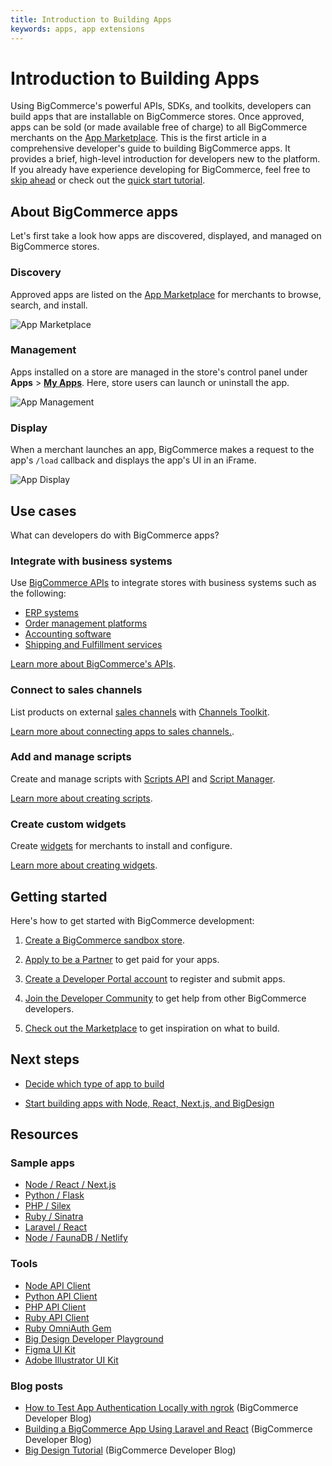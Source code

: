 ```yaml
---
title: Introduction to Building Apps
keywords: apps, app extensions
---
```


# Introduction to Building Apps

Using BigCommerce's powerful APIs, SDKs, and toolkits, developers can build apps that are installable on BigCommerce stores. Once approved, apps can be sold (or made available free of charge) to all BigCommerce merchants on the [App Marketplace](https://www.bigcommerce.com/apps). This is the first article in a comprehensive developer's guide to building BigCommerce apps. It provides a brief, high-level introduction for developers new to the platform. If you already have experience developing for BigCommerce, feel free to [skip ahead](#next-steps) or check out the [quick start tutorial](/docs/integrations/apps/quick-start).


## About BigCommerce apps

Let's first take a look how apps are discovered, displayed, and managed on BigCommerce stores.

### Discovery
Approved apps are listed on the [App Marketplace](https://www.bigcommerce.com/apps/) for merchants to browse, search, and install.

![App Marketplace](https://storage.googleapis.com/bigcommerce-production-dev-center/images/apps/apps-01-introduction-01.png "App Marketplace")

### Management
Apps installed on a store are managed in the store's control panel under **Apps** > [**My Apps**](https://login.bigcommerce.com/deep-links/manage/marketplace/apps/my-apps/drafts). Here, store users can launch or uninstall the app.

![App Management](https://storage.googleapis.com/bigcommerce-production-dev-center/images/apps/apps-01-introduction-02.png  "App Management")

### Display
When a merchant launches an app, BigCommerce makes a request to the app's `/load` callback and displays the app's UI in an iFrame.

![App Display](https://storage.googleapis.com/bigcommerce-production-dev-center/images/apps/apps-01-introduction-03.png  "App Display")

## Use cases
What can developers do with BigCommerce apps?

### Integrate with business systems
Use [BigCommerce APIs](/docs/api) to integrate stores with business systems such as the following:
* [ERP systems](https://www.bigcommerce.com/apps/categories/erp/)
* [Order management platforms](https://www.bigcommerce.com/apps/categories/catalog-order-management/)
* [Accounting software](https://www.bigcommerce.com/apps/categories/accounting-tax/)
* [Shipping and Fulfillment services](https://www.bigcommerce.com/apps/categories/shipping-fulfillment/)

[Learn more about BigCommerce's APIs](/docs/api).


### Connect to sales channels
List products on external [sales channels](https://www.bigcommerce.com/apps/categories/sales-channels/) with [Channels Toolkit](/docs/integrations/channels/toolkit-reference).

[Learn more about connecting apps to sales channels.](/docs/integrations/channels).

### Add and manage scripts
Create and manage scripts with [Scripts API](/docs/rest-management/scripts) and [Script Manager](https://support.bigcommerce.com/s/article/Using-Script-Manager).

[Learn more about creating scripts](/docs/integrations/scripts).

### Create custom widgets
Create [widgets](https://support.bigcommerce.com/s/article/Page-Builder#builder) for merchants to install and configure.

[Learn more about creating widgets](/docs/storefront/widgets).

## Getting started
Here's how to get started with BigCommerce development:
1. [Create a BigCommerce sandbox store](/docs/start/about/sandboxes).

2. [Apply to be a Partner](https://www.bigcommerce.com/partners) to get paid for your apps.

3. [Create a Developer Portal account](https://devtools.bigcommerce.com/) to register and submit apps.

4. [Join the Developer Community](/community) to get help from other BigCommerce developers.
5. [Check out the Marketplace](https://www.bigcommerce.com/marketplace/) to get inspiration on what to build.


## Next steps
* [Decide which type of app to build](/docs/integrations/apps/guide/types)

* [Start building apps with Node, React, Next.js, and BigDesign](/api-docs/apps/quick-start)


## Resources

### Sample apps
* [Node / React / Next.js](https://github.com/bigcommerce/sample-app-nodejs)
* [Python / Flask](https://github.com/bigcommerce/hello-world-app-python-flask)
* [PHP / Silex](https://github.com/bigcommerce/hello-world-app-php-silex)
* [Ruby / Sinatra](https://github.com/bigcommerce/hello-world-app-ruby-sinatra)
* [Laravel / React](https://github.com/bigcommerce/laravel-react-sample-app)
* [Node / FaunaDB / Netlify](https://github.com/bigcommerce/channels-app/)

### Tools
* [Node API Client](https://github.com/bigcommerce/node-bigcommerce/)
* [Python API Client](https://github.com/bigcommerce/bigcommerce-api-python)
* [PHP API Client](https://github.com/bigcommerce/bigcommerce-api-php)
* [Ruby API Client](https://github.com/bigcommerce/bigcommerce-api-ruby)
* [Ruby OmniAuth Gem](https://github.com/bigcommerce/omniauth-bigcommerce)
* [Big Design Developer Playground](https://developer.bigcommerce.com/big-design)
* [Figma UI Kit](https://figma.com/file/jTVuUkiZ1j3rux8WHG4IKK/BigDesign-UI-Kit?node-id=0%3A1/duplicate)
* [Adobe Illustrator UI Kit](https://design.bigcommerce.com/bigdesign-ui-kit)

### Blog posts
* [How to Test App Authentication Locally with ngrok](https://medium.com/bigcommerce-developer-blog/how-to-test-app-authentication-locally-with-ngrok-149150bfe4cf) (BigCommerce Developer Blog)
* [Building a BigCommerce App Using Laravel and React](https://medium.com/bigcommerce-developer-blog/building-a-bigcommerce-app-using-laravel-and-react-711ceceb5006) (BigCommerce Developer Blog)
* [Big Design Tutorial](https://medium.com/bigcommerce-developer-blog/bigdesign-build-native-looking-uis-with-the-bigcommerce-design-system-fb06a01a24f2) (BigCommerce Developer Blog)
